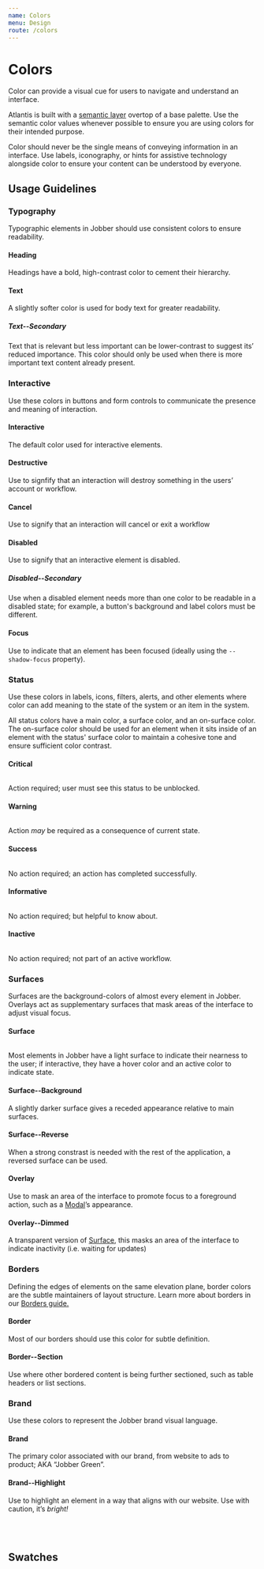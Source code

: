 ```yaml
---
name: Colors
menu: Design
route: /colors
---
```



# Colors

Color can provide a visual cue for users to navigate and understand an
interface.

Atlantis is built with a
[semantic layer](https://dev.to/ynab/a-semantic-color-system-the-theory-hk7)
overtop of a base palette. Use the semantic color values whenever possible to
ensure you are using colors for their intended purpose.

<Banner type="warning" dismissible={false}>
  Color should never be the single means of conveying information in an
  interface. Use labels, iconography, or hints for assistive technology
  alongside color to ensure your content can be understood by everyone.
</Banner>

## Usage Guidelines

### Typography

Typographic elements in Jobber should use consistent colors to ensure
readability.

#### Heading

<div
  style="width:100%;
  height:var(--space-extravagant);
  background-color:var(--color-heading)"
></div>

Headings have a bold, high-contrast color to cement their hierarchy.

#### Text

<div
  style="width:100%;
  height:var(--space-extravagant);
  background-color:var(--color-text)"
></div>

A slightly softer color is used for body text for greater readability.

##### Text--Secondary

<div
  style="width:100%;
  height:var(--space-extravagant);
  background-color:var(--color-text--secondary)"
></div>

Text that is relevant but less important can be lower-contrast to suggest its’
reduced importance. This color should only be used when there is more important
text content already present.

### Interactive

Use these colors in buttons and form controls to communicate the presence and
meaning of interaction.

#### Interactive

<div
  style="width:100%;
  height:var(--space-extravagant);
  background-color:var(--color-interactive)"
></div>

The default color used for interactive elements.

#### Destructive

<div
  style="width:100%;
  height:var(--space-extravagant);
  background-color:var(--color-destructive)"
></div>

Use to signfify that an interaction will destroy something in the users’ account
or workflow.

#### Cancel

<div
  style="width:100%;
  height:var(--space-extravagant);
  background-color:var(--color-cancel)"
></div>

Use to signify that an interaction will cancel or exit a workflow

#### Disabled

<div
  style="width:100%;
  height:var(--space-extravagant);
  background-color:var(--color-disabled)"
></div>

Use to signify that an interactive element is disabled.

##### Disabled--Secondary

<div
  style="width:100%;
  height:var(--space-extravagant);
  background-color:var(--color-disabled--secondary)"
></div>

Use when a disabled element needs more than one color to be readable in a
disabled state; for example, a button's background and label colors must be
different.

#### Focus

<div
  style="width:100%;
  height:var(--space-extravagant);
  background-color:var(--color-surface);
  box-shadow:var(--shadow-focus);"
></div>

Use to indicate that an element has been focused (ideally using the
`--shadow-focus` property).

### Status

Use these colors in labels, icons, filters, alerts, and other elements where
color can add meaning to the state of the system or an item in the system.

All status colors have a main color, a surface color, and an on-surface color.
The on-surface color should be used for an element when it sits inside of an
element with the status' surface color to maintain a cohesive tone and ensure
sufficient color contrast.

#### Critical

<div
  style="width:100%;
  height:var(--space-extravagant);
  display:flex;"
>
  <div
    style="flex: 1;
    height:var(--space-extravagant);
    background-color:var(--color-critical)"
  ></div>
  <div
    style="flex: 1;
    height:var(--space-extravagant);
    background-color:var(--color-critical--surface)"
  ></div>
  <div
    style="flex: 1;
    height:var(--space-extravagant);
    background-color:var(--color-critical--onSurface)"
  ></div>
</div>

Action required; user must see this status to be unblocked.

#### Warning

<div
  style="width:100%;
  height:var(--space-extravagant);
  display:flex;"
>
  <div
    style="flex: 1;
    height:var(--space-extravagant);
    background-color:var(--color-warning)"
  ></div>
  <div
    style="flex: 1;
    height:var(--space-extravagant);
    background-color:var(--color-warning--surface)"
  ></div>
  <div
    style="flex: 1;
    height:var(--space-extravagant);
    background-color:var(--color-warning--onSurface)"
  ></div>
</div>

Action _may_ be required as a consequence of current state.

#### Success

<div
  style="width:100%;
  height:var(--space-extravagant);
  display:flex;"
>
  <div
    style="flex: 1;
    height:var(--space-extravagant);
    background-color:var(--color-success)"
  ></div>
  <div
    style="flex: 1;
    height:var(--space-extravagant);
    background-color:var(--color-success--surface)"
  ></div>
  <div
    style="flex: 1;
    height:var(--space-extravagant);
    background-color:var(--color-success--onSurface)"
  ></div>
</div>

No action required; an action has completed successfully.

#### Informative

<div
  style="width:100%;
  height:var(--space-extravagant);
  display:flex;"
>
  <div
    style="flex: 1;
    height:var(--space-extravagant);
    background-color:var(--color-informative)"
  ></div>
  <div
    style="flex: 1;
    height:var(--space-extravagant);
    background-color:var(--color-informative--surface)"
  ></div>
  <div
    style="flex: 1;
    height:var(--space-extravagant);
    background-color:var(--color-informative--onSurface)"
  ></div>
</div>

No action required; but helpful to know about.

#### Inactive

<div
  style="width:100%;
  height:var(--space-extravagant);
  display:flex;"
>
  <div
    style="flex: 1;
    height:var(--space-extravagant);
    background-color:var(--color-inactive)"
  ></div>
  <div
    style="flex: 1;
    height:var(--space-extravagant);
    background-color:var(--color-inactive--surface)"
  ></div>
  <div
    style="flex: 1;
    height:var(--space-extravagant);
    background-color:var(--color-inactive--onSurface)"
  ></div>
</div>

No action required; not part of an active workflow.

### Surfaces

Surfaces are the background-colors of almost every element in Jobber. Overlays
act as supplementary surfaces that mask areas of the interface to adjust visual
focus.

#### Surface

<div
  style="width:100%;
  height:var(--space-extravagant);
  display:flex;
  box-shadow: var(--shadow-base)"
>
  <div
    style="flex: 1;
    height:var(--space-extravagant);
    background-color:var(--color-surface)"
  ></div>
  <div
    style="flex: 1;
    height:var(--space-extravagant);
    background-color:var(--color-surface--hover)"
  ></div>
  <div
    style="flex: 1;
    height:var(--space-extravagant);
    background-color:var(--color-surface--active)"
  ></div>
</div>

Most elements in Jobber have a light surface to indicate their nearness to the
user; if interactive, they have a hover color and an active color to indicate
state.

#### Surface--Background

<div
  style="width:100%;
  height:var(--space-extravagant);
  background-color:var(--color-surface--background);"
></div>

A slightly darker surface gives a receded appearance relative to main surfaces.

#### Surface--Reverse

<div
  style="width:100%;
  height:var(--space-extravagant);
  background-color:var(--color-surface--reverse);"
></div>

When a strong constrast is needed with the rest of the application, a reversed
surface can be used.

#### Overlay

<div
  style="width:100%;
  height:var(--space-extravagant);
  background-color:var(--color-overlay);"
></div>

Use to mask an area of the interface to promote focus to a foreground action,
such as a [Modal](/components/modal)’s appearance.

#### Overlay--Dimmed

<div
  style="width:100%;
  height:var(--space-extravagant);
  background-color:var(--color-overlay--dimmed);
  box-shadow: var(--shadow-base);"
></div>

A transparent version of [Surface](#surface), this masks an area of the
interface to indicate inactivity (i.e. waiting for updates)

### Borders

Defining the edges of elements on the same elevation plane, border colors are
the subtle maintainers of layout structure. Learn more about borders in our
[Borders guide.](/borders)

#### Border

<div
  style="width:100%;
  height:var(--space-extravagant);
  background-color:var(--color-surface);
  border: var(--border-base) solid var(--color-border)"
></div>

Most of our borders should use this color for subtle definition.

#### Border--Section

<div
  style="width:100%;
  height:var(--space-extravagant);
  background-color:var(--color-surface);
  border: var(--border-base) solid var(--color-border--section)"
></div>

Use where other bordered content is being further sectioned, such as table
headers or list sections.

### Brand

Use these colors to represent the Jobber brand visual language.

#### Brand

<div
  style="width:100%;
  height:var(--space-extravagant);
  background-color:var(--color-brand);"
></div>

The primary color associated with our brand, from website to ads to product; AKA
“Jobber Green”.

#### Brand--Highlight

<div
  style="width:100%;
  height:var(--space-extravagant);
  background-color:var(--color-brand--highlight);"
></div>

Use to highlight an element in a way that aligns with our website. Use with
caution, it’s _bright!_

<br />
<br />

## Swatches

<ColorSwatches colors={colors.customProperties} />
